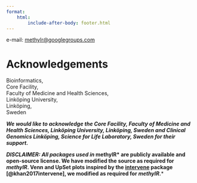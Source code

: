 ```yaml
---
format: 
    html: 
        include-after-body: footer.html
---
```


e-mail: [methylr@googlegroups.com](methylr@googlegroups.com) 

# Acknowledgements {.unnumbered}

Bioinformatics, \
Core Facility, \
Faculty of Medicine and Health Sciences, \
Linköping University, \
Linköping, \
Sweden


***We would like to acknowledge the Core Facility, Faculty of Medicine and Health Sciences, Linköping University, Linköping, Sweden and Clinical Genomics Linköping, Science for Life Laboratory, Sweden for their support.***

***DISCLAIMER: ***
***All packages used in *methylR* are publicly available and open-source license. We have modified the source as required for *methylR*.  Venn and UpSet plots inspired by the [intervene](https://github.com/asntech/intervene) package [@khan2017intervene], we modified as required for *methylR*.***
